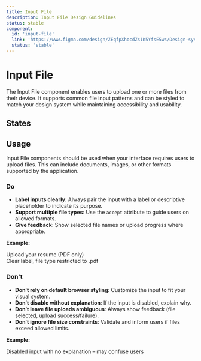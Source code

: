 ```yaml
---
title: Input File
description: Input File Design Guidelines
status: stable
component:
  id: 'input-file'
  link: 'https://www.figma.com/design/ZEqfpXhocdZs1K5YfsE5ws/Design-system?node-id=5500-7027'
  status: 'stable'
---
```


# Input File

The Input File component enables users to upload one or more files from their device. It supports common file input patterns and can be styled to match your design system while maintaining accessibility and usability.

<Section current="design">

<ComponentPreview>
  <InputFile />
</ComponentPreview>

## States

<ComponentPreviewLayout className="flex-col">
  <ComponentPreviewItem className="w-105">
    <InputFile />
  </ComponentPreviewItem>
  <ComponentPreviewItem className="w-105">
    <FormField
      hint={{
        text: 'Hint: This is a helpful hint.',
      }}
      id="file-upload-id"
      label={{
        htmlFor: 'file-upload-id',
        text: 'Upload File',
      }}
    >
      <InputFile accept="*/*" id="file-upload-id" />
    </FormField>
  </ComponentPreviewItem>
  <ComponentPreviewItem className="w-105">
    <FormField
      error={{
        text: 'Error: File must be smaller than 5MB.',
      }}
      id="file-upload-id"
      label={{
        htmlFor: 'file-upload-id',
        text: 'Upload File',
      }}
    >
      <InputFile accept=".pdf, .docx" id="file-upload-id" />
    </FormField>
  </ComponentPreviewItem>
</ComponentPreviewLayout>

## Usage

Input File components should be used when your interface requires users to upload files. This can include documents, images, or other formats supported by the application.

### Do

- **Label inputs clearly**: Always pair the input with a label or descriptive placeholder to indicate its purpose.
- **Support multiple file types**: Use the `accept` attribute to guide users on allowed formats.
- **Give feedback**: Show selected file names or upload progress where appropriate.

**Example:**

<ComponentContainer>
  <div className="flex flex-col gap-4">
    <label className="gi-text-sm gi-font-medium" htmlFor="resume-upload">
      Upload your resume (PDF only)
    </label>
    <InputFile id="resume-upload" accept=".pdf" />
    <div className="gi-text-sm gi-text-gray-600">
      Clear label, file type restricted to .pdf
    </div>
  </div>
</ComponentContainer>

### Don't

- **Don’t rely on default browser styling**: Customize the input to fit your visual system.
- **Don’t disable without explanation**: If the input is disabled, explain why.
- **Don’t leave file uploads ambiguous**: Always show feedback (file selected, upload success/failure).
- **Don’t ignore file size constraints**: Validate and inform users if files exceed allowed limits.

**Example:**

<ComponentContainer>
  <div className="flex flex-col gap-4">
    <InputFile disabled />
    <div className="gi-text-sm gi-text-gray-600">
      Disabled input with no explanation – may confuse users
    </div>
  </div>
</ComponentContainer>

</Section>
